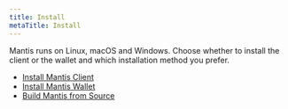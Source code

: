 ```yaml
---
title: Install
metaTitle: Install
---
```


Mantis runs on Linux, macOS and Windows. Choose whether to install the client or the wallet and which installation method you prefer.

* [Install Mantis Client](/install/install-client)
* [Install Mantis Wallet](/install/install-wallet)
* [Build Mantis from Source](/install/building-from-source)
